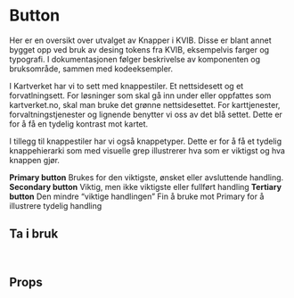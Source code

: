 
<Meta of={ButtonStories} />

# Button

Her er en oversikt over utvalget av Knapper i KVIB. Disse er blant annet bygget opp ved bruk av desing tokens fra KVIB, eksempelvis farger og typografi. I dokumentasjonen følger beskrivelse av komponenten og bruksområde, sammen med kodeeksempler.

I Kartverket har vi to sett med knappestiler.
Et nettsidesett og et forvatlningsett. For løsninger som skal gå inn under eller oppfattes som kartverket.no, skal man bruke det grønne nettsidesettet. For karttjenester, forvaltningstjenester og lignende benytter vi oss av det blå settet. Dette er for å få en tydelig kontrast mot kartet.   

I tillegg til knappestiler har vi også knappetyper. Dette er for å få et tydelig knappehierarki som med visuelle grep illustrerer hva som er viktigst og hva knappen gjør. 

**Primary button** Brukes for den viktigste, ønsket eller avsluttende handling. 
**Secondary button** Viktig, men ikke viktigste eller fullført handling
**Tertiary button** Den mindre “viktige handlingen” Fin å bruke mot Primary for å illustrere tydelig handling

<Canvas of={ButtonStories.Button} />

## Ta i bruk

```jsx
import { Button } from "@kvib/react";
```

## Props

<Controls of={ButtonStories.Button} />

